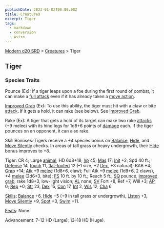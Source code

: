 ```yaml
---
publishDate: 2023-01-02T00:00:00Z
title: Creatures
excerpt: Tiger
tags:
  - markdown
  - conversion
  - Astro
---
```


[Modern d20 SRD](/#modernD20) > [Creatures](modern-d20-srd-creatures-index) > Tiger

## Tiger

### Species Traits

Pounce (Ex): If a tiger leaps upon a foe during the first round of combat, it
can make a [full attack](modern-d20-srd-combat-full-round-actions) even if it
has already taken a [move action](modern-d20-srd-combat-move-actions).

[Improved Grab](modern-d20-srd-special-abilities-improved-grab) (Ex): To use
this ability, the tiger must hit with a claw or bite [attack](modern-d20-srd-combat-attack-roll). If it gets a hold, it can rake (see below). See [Improved Grab](modern-d20-srd-special-abilities-improved-grab).

Rake (Ex): A tiger that gets a hold of its target can make two rake
[attacks](modern-d20-srd-combat-attack-roll) (+9 melee) with its hind legs for
1d8+6 points of [damage](modern-d20-srd-combat-damage) each. If the tiger
pounces on an opponent, it can also rake.

Skill Bonuses: Tigers receive a +4 species bonus on [Balance](modern-d20-srd-skills-balance), [Hide](modern-d20-srd-skills-hide), and [Move Silently](modern-d20-srd-skills-move-silently) checks. In areas of tall grass
or heavy undergrowth, their [Hide](modern-d20-srd-skills-hide) bonus improves
to +8.

Tiger: CR 4; Large [animal](modern-d20-srd-creature-types-animal); HD 6d8+18;
[hp](modern-d20-srd-combat-hit-points) 45; [Mas](modern-d20-srd-creatures-creature-overview) 17; [Init](modern-d20-srd-combat-initiative) +2; Spd 40
ft.; [Defense](modern-d20-srd-combat-defense) 14, [touch](modern-d20-srd-combat-attack-actions) 11, [flat-footed](modern-d20-srd-combat-surprise) 12
(–1 size, +2 [Dex](modern-d20-srd-basics-ability-scores), +3 natural); BAB +4;
[Grap](modern-d20-srd-combat-grapple) +14; [Atk](modern-d20-srd-combat-attack-roll) +9 [melee](modern-d20-srd-combat-attack-roll) (1d8+6, claw); Full Atk +9
[melee](modern-d20-srd-combat-attack-roll) (1d8+6, 2 claws), +4
[melee](modern-d20-srd-combat-attack-roll) (2d6+3, bite); [FS](modern-d20-srd-creatures-creature-overview) 10 ft. by 10 ft.; Reach 5 ft.;
[SQ](modern-d20-srd-creatures-creature-overview) pounce, [improved grab](modern-d20-srd-special-abilities-improved-grab), rake 1d8+3, low-light
vision; [AL](modern-d20-srd-basics-allegiances) none; [SV](modern-d20-srd-basics-saving-throws) Fort +8, Ref +7, Will +3; [AP](modern-d20-srd-creatures-creature-overview) 0; [Rep](modern-d20-srd-creatures-creature-overview) +0;
[Str](modern-d20-srd-basics-ability-scores) 23, [Dex](modern-d20-srd-basics-ability-scores) 15, [Con](modern-d20-srd-basics-ability-scores) 17,
[Int](modern-d20-srd-basics-ability-scores) 2, [Wis](modern-d20-srd-basics-ability-scores) 12, [Cha](modern-d20-srd-basics-ability-scores) 6.

[Skills](modern-d20-srd-skills-index): [Balance](modern-d20-srd-skills-balance) +6, [Hide](modern-d20-srd-skills-hide) +5 (+9 in tall grass or
undergrowth), [Listen](modern-d20-srd-skills-listen) +3, [Move Silently](modern-d20-srd-skills-move-silently) +9, [Spot](modern-d20-srd-skills-spot) +3, [Swim](modern-d20-srd-skills-swim) +11.

[Feats](modern-d20-srd-feats-index): None.

Advancement: 7–12 HD (Large); 13–18 HD (Huge).

